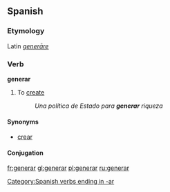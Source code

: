 ==Spanish==
===Etymology===
Latin ''[[generare|generāre]]''

===Verb===
'''generar'''

# To [[create]]
#:''Una política de Estado para '''generar''' riqueza''

====Synonyms====
*[[crear]]

====Conjugation====
{{es-conj-ar|gener}}

[[Category:Spanish verbs ending in -ar]]

[[fr:generar]]
[[gl:generar]]
[[pl:generar]]
[[ru:generar]]